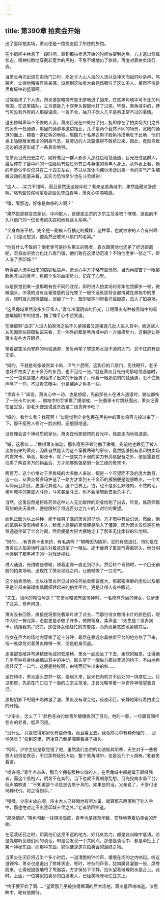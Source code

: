 ```yaml
---
---
---
```

title: 第390章 拍卖会开始
---



出了黑印拍卖场，萧炎便是一路径直回了所住的旅馆。

在小房间中休息了一段时间，直到那拍卖场开始的时间快要到达后，方才退出修炼状态，精神抖擞地穿戴起宽大的黑袍，不急不缓地出了旅馆，再度对着拍卖场行去。

当萧炎再次出现在卖场门口时，那近乎人山人海的人流以及冲天而起的吵杂声，骂架声，让得他略微有些呆滞，没想到这拍卖大会竟然吸引了这么多人，果然不愧是黑角域中的盛事啊。

试探着挤了下人流，萧炎便是略微有些无奈地退了回来，在这黑角域中可不比加玛帝国。在这里插队，立马便是几十双拳头狠狠地打了过来。毕竟，黑角域中的，脾气可没有外界的人那般温顺，一言不合，抽刀子砍人几乎是再正常不过的事情。

退出惨叫声叫个不停的人流，萧炎目光在四处扫了扫，旋即停在了拍卖场大门之外的另外一处通道，那里的通道与这边相比，几乎是两个截然不同的场景，宽敞的通道的面上，铺着一道红色的地毯，周围几十名黑衣男子脸色冷漠地驻于此地，他们身上隐隐散发而出的阴森气息，将旁边的人流震慑得不敢挤过来，因此，竟然导致这边的通道形成了一条真空地带。

在萧炎目光扫去之时，刚好瞧见一群人影步入那红色地毯通道，目光扫过这群人，最后停在了最中间的一位脸色有些过分苍白与英俊的青年人身上，从外表上看，他的年龄似乎仅仅只在二十四五左右，不过从其体内偶尔渗透出来一令的空气产生细微波动的能量来看，其实力恐怕至少也在斗灵级别！

“这人……实力不错啊。而且居然还这般年轻？看来这黑角域中，果然是藏龙卧虎啊。”略有些惊诧地望着那脸色苍白青年，萧炎心中喃喃道。

“嘿，看那边，好像是血宗的人啊？”

“果然是那群变态家伙，中间那人，该便是血宗的少宗主范凌吧？嘿嘿，据说前不久八扇门的一位长老的失踪和他有些关系啊。”

“全身血液干枯，完全是一副被人行抽走的模样，这种事，也就血宗的人会有兴趣了。只是没想到，他竟然还敢来八扇门的老窝。”

“他有什么不敢的？他老爹可是排名第五的强者，袁衣距离他也还差了好远距离呢，况且血宗势力也比八扇门强，他们敢在这里动范凌？不怕他老爹一怒之下，带人洗了黑印城？”

听得那人流中出来的窃窃私语声，萧炎心中方才略有些恍然，目光再度瞥了一眼那脸色苍白的青年，将那个名叫血宗势力，记在了心里。

似是察觉到某一道那略有些不同的注视，即将进入拍卖场的青年忽然脚步一顿，微微偏头，冷漠的没有丝毫情感的目光瞥了一眼不远处那将全都掩藏在黑袍中的萧炎，顿时眉头微微皱起，迟疑了一下，旋即眉宇间带着许些疑惑，进入了拍卖场。

“这黑角域果然没多少正常人。”青年冷漠阴森的目光，让得萧炎有种被黑暗中的吸血蝙蝠盯中的错觉，摊了摊手心中苦笑道。

在继那群“血宗”人进入拍卖场之后不久紧接着又是接连几批人进入其中，而这些人从周围那些窃窃私语来看，无一例外的都是黑角域中的一方强横势力，这倒是让得萧炎有些大开眼界。

望着那空荡而安静的地毯通道，萧炎再望了望这那水泄不通的大门，忍不住的有些无语。

“妈的，不就是有张破贵宾卡嘛，洋气个屁啊。这狗日的八扇门，见钱眼开，老子也好歹拍卖了五十多万的东西，也不见给一张。”就在萧炎目光扫向那地毯通道时，一旁一位也是被人流给挤了出来的干瘦男子，他看一眼那边的的毯通道，忍不住低声骂了一句，不过看其眼中，分是嫉妒之色多一些。

“贵宾卡？”闻言，萧炎心中一动，也是想起，先前那些人在进入通道时，貌似都掏了一张卡片出来……袖袍中的手掌摸了摸纳戒，一张翡翠卡片跳跃而出，萧炎记得在鉴宝室，那老头便是说这东西是二级贵宾卡吧？

“妈的，看什么看？找死啊！”似是觉到全身包裹在黑袍中的萧炎将目光投过来了一下，那干瘦男人顿时一脸凶相，恶狠狠地道。

没有理会这个神经质的家伙，萧炎在他那错愕的目光中，径直走向地毯通道。

“嘁，这家伙……”瞧得萧炎举动，那名瘦男子顿时撇了撇嘴，先前他也瞧见了被人流挤出来的萧炎，因此自然是认为这个穿戴寒碜的家伙，竟然能够拥有黑印拍卖场的贵宾卡。毕竟，那张卡，除了一些实力不弱的实力有资格配备之外，便是需要在拍卖了两百多万的物品后，方才能够勉强拿到一张三级的贵宾卡。

两百万，这个价格对于黑角域的大多数人来说，都是一个可望而不及的庞大数目，这一点，从萧炎替多玛护送了一路方才拿到五千金币的报酬便是能够瞧出，一个大斗师尚且如此，更遑论其他人。这个世界上，钱，也不是那么好赚的，不然的话，黑角域中的某些大斗师，斗灵甚至斗王，也不会落魄到去当杀手了。

当然，这里自然是将炼药师这种让人无比眼馋的职业给剔了出去，毕竟，炼药师那苛刻的先天条件，便是限制了将近百分之九十的人对它的奢望。

而也正因为以上种种，那干瘦男子瞧的萧炎的举动，方才暗中有些讥讽，然而，他的讥讽并没有持续多久，脸庞上恶狠的表情便是陷入了僵硬，因为萧炎仅仅是在地毯通道停留了半会时间，然后便是大摇大摆地走上了那条无比柔软的红地毯。

“妈的……有贵宾卡也来挤，有毛病啊？”眼睛因为嫉妒，显的有些通红，特别是在萧炎进入拍卖场时回头对着这边望了一眼后，那干瘦男子更是气得直抓头，他分明地感到了那黑袍下的一对戏谑视线。

进入通道，光线略些昏暗，顺着走廊一直走到尽头，然后转个弯顿时，一个巨无霸般的拍卖场地，出现在了萧炎视线之内，让他轻吸了一口凉气。

这个拍卖场地，比以往萧炎所见过的任何拍卖都要庞大，那密密麻麻的座位以及那乎是全部由璀璨水晶而搭建起来的拍卖平台，更是让得人有些眼花。

“先生，请问的席位号是？”在萧炎略微有些愣神时，一名模样秀丽的侍女，快步走了过来，恭声问道。

萧炎没有回答，直接是将那张翡翠片递了过去，而那位侍女瞧得卡片的颜色后，眼中闪过一抹诧异，态度更是恭敬了许多，微微弯身，柔声道：“先生是二级贵宾卡，请跟我来。”说完，这位侍女便赶忙前方带路，而萧炎晃悠悠地紧随其后。

侍女在巨大的场地内穿梭了近十分钟，最后在靠近水晶拍卖平台的地方停了下来，指一处席位对着萧炎微微一笑，便是躬身而退。

走进那宽敞并布满精致毛绒的软座椅，萧炎一屁股坐了下去，柔软的触觉，让得他几乎有种将身体蜷缩进其中的冲动，回头望了一眼后方那些普通的椅子，不由地再度轻叹了一口气，这便是特权啊，由钱而衍生出来的权……

坐在椅中，萧炎眉头忽然一挑，抬起头来，目光扫向前方不远处的一排席位上。只见那里，先前在门口见了一面的血宗主范凌，正目光略带着一抹奇异神情望着自己。

黑袍阴影下的眉头略微皱了皱，萧炎没有理会他，径直闭目，安静地等待着拍卖会的开始。

“少宗主，怎么了？”脸色苍白的俊青年缓缓收回了目光，他的一旁，一位面容同样苍白的老者，低声问道。

“没什么，只是觉得那家伙有些奇怪，而且看上去，我竟然心中有种奇怪的……忌惮感觉？”说到这里，范凌自己倒是嗤笑着摇了摇头。

“呵呵，少宗主应是察觉错了吧，虽然我们血宗的功法极其阴寒，天生对于一些极致火焰很是畏忌，不过那种级别火焰，整个黑角域中，也是没几个人拥有。”老者笑着道。

“或许吧。”青年点点头，那几个拥有那种火焰的人，在黑角域中都是属于巅峰强者，而这个黑袍人，明显不在其列，当下也就不再胡思乱想，目光投向水晶平台，低声喃喃道：“不知道那个消息是否属于真的，如果是的话，父亲说了，不管付出何种代价，将之得到手。”

“嘿嘿，少宗主放心吧，宗主大人已经暗地有所准备，就算那东西落到了别人手中，那也绝对走不出黑印城十里之外。”老者阴声笑道。

“那感情好。”嘴角勾起一抹阴冷弧度，青年也是逐渐闭目，安静地等着拍卖会的开始。

在范凌闭目之时，距离他们这里不远的地方，好几处势力，都是各自暗中低语。若是能够听见他们间的谈话，却是会发现一个共同点，那便是谈话中，都是牵扯上了某一神秘东西，而那种东西，貌似便是这次拍卖会的最终之物。

当萧炎在闭目将近半个多小时后，一道清脆的钟吟声，缓缓在场的之内响起。听这道钟呤，萧炎也是退出了修炼状态。顿时，吵杂的声音，犹如魔音灌脑一般，席卷而来，让得他狠狠地甩了甩脑袋，方才保持下平静，抬头望着璀璨的水晶台上。此时，上面，一位类似拍卖师的白发老人，已经笑眯眯地伫立其上。

“终于要开始了啊……”望着那几乎被挤得爆满的巨大场地，萧炎低声喃喃道。漆黑眸中，略有些期待。